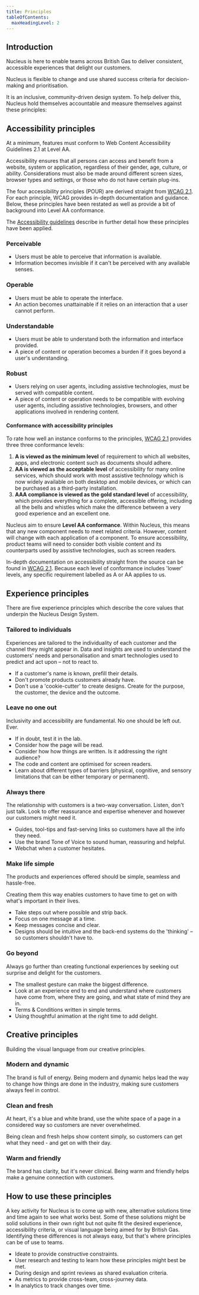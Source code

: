 ```yaml
---
title: Principles
tableOfContents:
  maxHeadingLevel: 2
---
```


## Introduction

<div class="purpose">
Nucleus is here to enable teams across British Gas to deliver consistent, accessible experiences that delight our customers.
</div>

Nucleus is flexible to change and use shared success criteria for decision-making and prioritisation.

It is an inclusive, community-driven design system. To help deliver this, Nucleus hold themselves accountable and measure themselves against these principles:

## Accessibility principles

At a minimum, features must conform to Web Content Accessibility Guidelines 2.1 at Level AA.

Accessibility ensures that all persons can access and benefit from a website, system or application, regardless of their gender, age, culture, or ability. Considerations must also be made around different screen sizes, browser types and settings, or those who do not have certain plug-ins.

The four accessibility principles (POUR) are derived straight from [WCAG 2.1](https://www.w3.org/TR/WCAG21/). For each principle, WCAG provides in-depth documentation and guidance. Below, these principles have been restated as well as provide a bit of background into Level AA conformance.

The [Accessibility guidelines](/guidelines/accessibility) describe in further detail how these principles have been applied.

### Perceivable

- Users must be able to perceive that information is available.
- Information becomes invisible if it can't be perceived with any available senses.

### Operable

- Users must be able to operate the interface.
- An action becomes unattainable if it relies on an interaction that a user cannot perform.

### Understandable

- Users must be able to understand both the information and interface provided.
- A piece of content or operation becomes a burden if it goes beyond a user's understanding.

### Robust

- Users relying on user agents, including assistive technologies, must be served with compatible content.
- A piece of content or operation needs to be compatible with evolving user agents, including assistive technologies, browsers, and other applications involved in rendering content.
  
#### Conformance with accessibility principles

To rate how well an instance conforms to the principles, [WCAG 2.1](https://www.w3.org/TR/WCAG21/#perceivable) provides three three conformance levels:

1. **A is viewed as the minimum level** of requirement to which all websites, apps, and electronic content such as documents should adhere.
2. **AA is viewed as the acceptable level** of accessibility for many online services, which should work with most assistive technology which is now widely available on both desktop and mobile devices, or which can be purchased as a third-party installation.
3. **AAA compliance is viewed as the gold standard level** of accessibility, which provides everything for a complete, accessible offering, including all the bells and whistles which make the difference between a very good experience and an excellent one.

Nucleus aim to ensure **Level AA conformance**. Within Nucleus, this means that any new component needs to meet related criteria. However, content will change with each application of a component. To ensure accessibility, product teams will need to consider both visible content and its counterparts used by assistive technologies, such as screen readers.

In-depth documentation on accessibility straight from the source can be found in [WCAG 2.1](https://www.w3.org/TR/WCAG21/#location). Because each level of conformance includes 'lower' levels, any specific requirement labelled as A or AA applies to us.

## Experience principles

There are five experience principles which describe the core values that underpin the Nucleus Design System.

### Tailored to individuals

 Experiences are tailored to the individuality of each customer and the channel they might appear in. Data and insights are used to understand the customers' needs and personalisation and smart technologies used to predict and act upon – not to react to.

- If a customer's name is known, prefill their details.
- Don't promote products customers already have.
- Don't use a 'cookie-cutter' to create designs. Create for the purpose, the customer, the device and the outcome.

### Leave no one out

Inclusivity and accessibility are fundamental. No one should be left out. Ever.

- If in doubt, test it in the lab.
- Consider how the page will be read.
- Consider how how things are written. Is it addressing the right audience?
- The code and content are optimised for screen readers.
- Learn about different types of barriers (physical, cognitive, and sensory limitations that can be either temporary or permanent).

### Always there

The relationship with customers is a two-way conversation. Listen, don't just talk. Look to offer reassurance and expertise whenever and however our customers might need it.

- Guides, tool-tips and fast-serving links so customers have all the info they need.
- Use the brand Tone of Voice to sound human, reassuring and helpful.
- Webchat when a customer hesitates.

### Make life simple

The products and experiences offered should be simple, seamless and hassle-free.

Creating them this way enables customers to have time to get on with what's important in their lives.

- Take steps out where possible and strip back.
- Focus on one message at a time.
- Keep messages concise and clear.
- Designs should be intuitive and the back-end systems do the 'thinking' – so customers shouldn't have to.

### Go beyond

Always go further than creating functional experiences by seeking out surprise and delight for the customers.

- The smallest gesture can make the biggest difference.
- Look at an experience end to end and understand where customers have come from, where they are going, and what state of mind they are in.
- Terms & Conditions written in simple terms.
- Using thoughtful animation at the right time to add delight.

## Creative principles

Building the visual language from our creative principles.

### Modern and dynamic

The brand is full of energy. Being modern and dynamic helps lead the way to change how things are done in the industry, making sure customers always feel in control.

### Clean and fresh

At heart, it's a blue and white brand, use the white space of a page in a considered way so customers are never overwhelmed.

Being clean and fresh helps show content simply, so customers can get what they need - and get on with their day.

### Warm and friendly

The brand has clarity, but it's never clinical. Being warm and friendly helps make a genuine connection with customers.

## How to use these principles

A key activity for Nucleus is to come up with new, alternative solutions time and time again to see what works best. Some of these solutions might be solid solutions in their own right but not quite fit the desired experience, accessibility criteria, or visual language being aimed for by British Gas. Identifying these differences is not always easy, but that's where principles can be of use to teams.

- Ideate to provide constructive constraints.
- User research and testing to learn how these principles might best be met.
- During design and sprint reviews as shared evaluation criteria.
- As metrics to provide cross-team, cross-journey data.
- In analytics to track changes over time.
